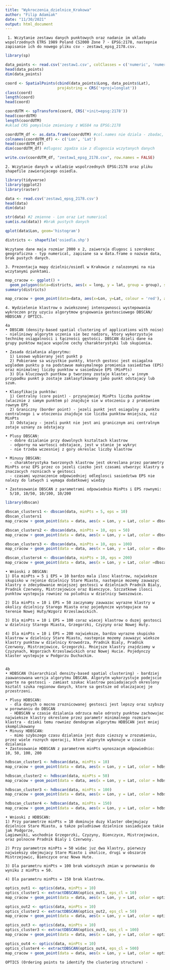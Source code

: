 ```yaml
---
title: "Wykroczenia_dzielnice_Krakowa"
author: "Filip Adamiak"
date: "11/30/2021"
output: html_document
---
```


     1. Wczytanie zestawu danych punktowych oraz nadanie im ukladu wspolrzednych ETRS 1989 Poland CS2000 Zone 7 - EPSG:2178, nastepnie zapisanie ich do nowego pliku csv - zestaw1_epsg_2178.csv.

```r
library(sp)

data_points <- read.csv('zestaw1.csv', colClasses = c('numeric', 'numeric'))
head(data_points)
dim(data_points)

coord <- SpatialPoints(cbind(data_points$Long, data_points$Lat), 
                       proj4string = CRS('+proj=longlat'))
class(coord)
length(coord)
head(coord)

coordUTM <- spTransform(coord, CRS('+init=epsg:2178'))
head(coordUTM)
length(coordUTM)
#uklad CRS pomyslnie zmieniony z WGS84 na EPSG:2178

coordUTM_df <- as.data.frame(coordUTM) #col.names nie dziala - zbadac, z jakiego powodu
colnames(coordUTM_df) <- c('Lon', 'Lat')
head(coordUTM_df)
dim(coordUTM_df) #dlugosc zgadza sie z dlugoscia wczytanych danych

write.csv(coordUTM_df, "zestaw1_epsg_2178.csv", row.names = FALSE)
```

    2. Wczytanie danych w ukladzie wspolrzednych EPSG:2178 oraz pliku shapefile zawierajacego osiedla.

```r
library(tidyverse)
library(ggplot2)
library(raster)

data <- read.csv('zestaw1_epsg_2178.csv')
head(data)
dim(data)

str(data) #2 zmienne - Lon oraz Lat numerical
sum(is.na(data)) #brak pustych danych

qplot(data$Lon, geom='histogram')

districts <- shapefile('osiedla.shp')

```

    Wczytane dane maja rozmiar 2000 x 2, zaiweraja dlugosc i szerokosc geograficzna - typ numerical, zapisane sa w data.frame o nazwie data, brak pustych danych.

    3. Prezentacja mapy dzielnic/osiedl w Krakowie z nalozonymi na nia wczytanymi punktami.

```r
map_cracow <- ggplot() + 
  geom_polygon(data=districts, aes(x = long, y = lat, group = group), show.legend = FALSE)  + coord_fixed() 
summary(districts)

map_cracow + geom_point(data=data, aes(x=Lon, y=Lat, colour = 'red'), alpha=0.4)


```

    4. Wydzielenie klastrow o zwiekszonej intensywnosci wystepowania wykroczen przy uzyciu algorytmow grupowania gestosciowego DBSCAN/ HBDSCAN / OPTICS.

    4a
    • DBSCAN (density-based spatial clustering of applications with noise) - nieliniowy algorytm uczenia sie bez nadzoru, ktory wykorzystuje technikę osiągalności i łączności gęstości. DBSCAN dzieli dane na grupy punktow majace wspolne cechy charakterystyki lub skupienia.

    • Zasada działania algorytmu:
      1) Losowo wybierany jest punkt p
      2) Pobierane sa wszystkie punkty, ktorch gestosc jest osiagalna wzgledem punktu p na podstawue maksymalnego promienia sasiedztwa (EPS) oraz minimalnej liczby punktow w sasiedzwie EPS (MinPts)
      3) Dla kluczowych puntkow p tworzony zostaje klaster, w innym przypadku punkt p zostaje zaklasyfikowany jako punkt odstajacy lub szum.
      
    • Klasyfikacja punktów:
      1) Centralny (core point) - przynajmniej MinPts liczba punktow (wlacznie z samym punktem p) znajduje sie w otoczeniu p z promieniem rownym EPS
      2) Graniczny (border point) - jezeli punkt jest osiagalny z punktu centralnego i w otoczeniu znajduje sie liczba punktow mniejsza, niz MinPts
      3) Odstajacy - jezeli punkt nie jest ani granicznym ani centralnym zotaje uznany za odstajacy
      
    • Plusy DBSCAN:
      - dobre dzialanie przy dowolnych ksztaltach klastrow
      - odporny na wartosci odstajace, jest w stanie je wykryc
      - nie trzeba wczesniej z gory okreslac liczby klastrow
      
    • Minusy DBSCAN:
      - charakterystyka tworzonych klastrow jest okreslana przez parametry MinPts oraz EPS przez co jezeli ciezko jest czasami utworzyc klastry o znaczacych roznicach w gestosci
      - czasami wyznaczenie odpowiedniej odleglosci sasiedztwa EPS nie nalezy do latwych i wymaga dodatkowej wiedzy
      
    • Zastosowanie DBSCAN z parametrami odpowiednio MinPts i EPS rownymi:
      5/10, 10/50, 10/100, 10/200

```r
library(dbscan)

dbscan_clusters1 <- dbscan(data, minPts = 5, eps = 10)
dbscan_clusters1
map_cracow + geom_point(data = data, aes(x = Lon, y = Lat, color = dbscan_clusters1$cluster))

dbscan_clusters2 <- dbscan(data, minPts = 10, eps = 50)
map_cracow + geom_point(data = data, aes(x = Lon, y = Lat, color = dbscan_clusters2$cluster)) + scale_colour_viridis_c() + theme_bw()

dbscan_clusters3 <- dbscan(data, minPts = 10, eps = 100)
map_cracow + geom_point(data = data, aes(x = Lon, y = Lat, color = dbscan_clusters3$cluster))

dbscan_clusters4 <- dbscan(data, minPts = 10, eps = 200)
map_cracow + geom_point(data = data, aes(x = Lon, y = Lat, color =dbscan_clusters4$cluster))

```

    • Wnioski z DBSCAN:
    1) Dla minPts = 5 i EPS = 10 bardzo mala ilosc klastrow, najwieksze skupisko w rejonie dzielnicy Stare Miasto, nastepnie mozemy zauwazyc klastry o zdecydowanie mniejszej gestosci w dzielniach Pradnik Bialy, Pradnik Czerwony, Mistrzejowice oraz Bienczyce. Szczatkowe ilosci punktow wystepuja rowniez na poludniu w dzielnicy Swoszowice.

    2) Dla minPts = 10 i EPS = 50 zaczynamy zauwazac wyrazne klastry w okolicy dzielnicy Starego Miasta oraz pojedyncze wystepujace na terenie Nowej Huty/Wzgorz Krzeslawickich.

    3) Dla minPts = 10 i EPS = 100 coraz wiecej klastrow o duzej gestosci w dzielnicy Starego Miasta, Grzegorzki, Czyzyny oraz Nowej Huty.

    4) Dla minPts = 10 i EPS = 200 najwieksze, bardzo wyrazne skupisko klastrow w dzielnicy Stare Miasto, nastepnie mozemy zauwazyc wieksze klastry punktow w dzielnicy Krowodrza, Pradnik Bialy, Pradnik Czerwony, Mistrzejowice, Grzegorzki. Mniejsze klastry znajdziemy w Czyzynach, Wzgorzach Krzeslawickich oraz Nowej Hucie. Pojedynczy klaster wystepuje w Podgorzu Duchackim.


    4b
    • HDBSCAN (hierarchical density-based spatial clustering) - bardziej zaawansowana wersja algorytmu DBSCAN. Algorytm wykorzystuje podejscie oparte na gestosci - zamiast szukac klastrow posiadajacych okreslony ksztalt szuka regionow danych, ktore sa gestsze od otaczajacej je przestrzeni.

    • Plusy HDBSCAN:
      - dla danych o mocno zroznicowanej gestosci jest lepszy oraz szybszy w porownaniu do DBSCAN
      - HDBSCAN w czasie dzialania odrzuca male odrosty punktow zachowujac najwieksze klastry okreslone przez parametr minimalnego rozmiaru klastra - dzieki temu rowniez dendogram algorytmu HDBSCAN jest mniej skomplikowany
    • Minusy HDBSCAN:
      - mimo szybszego czasu dzialania jest duzo ciezszy w zrozumieniu, przez wiele roznych operacji, ktore algorytm wykonuje w czasie dzialania
    • Zastosowanie HDBSCAN z parametrem minPts wynoszacym odpowiednio:
    10, 50, 100, 200

```r
hdbscan_cluster1 <- hdbscan(data, minPts = 10)
map_cracow + geom_point(data = data, aes(x = Lon, y = Lat, color = hdbscan_cluster1$cluster))

hdbscan_cluster2 <- hdbscan(data, minPts = 50)
map_cracow + geom_point(data = data, aes(x = Lon, y = Lat, color = hdbscan_cluster2$cluster))

hdbscan_cluster3 <- hdbscan(data, minPts = 100)
map_cracow + geom_point(data = data, aes(x = Lon, y = Lat, color = hdbscan_cluster3$cluster))

hdbscan_cluster4 <- hdbscan(data, minPts = 150)
map_cracow + geom_point(data = data, aes(x = Lon, y = Lat, color = hdbscan_cluster4$cluster))

```

    • Wnioski z HDBSCAN:
    1) Przy parametrze minPts = 10 dominuje duzy klaster obejmujacy dzielnice Stare Miasto, a takze poludniowe dzielnice sasiadujace takie jak Podgorze, 
    Lagiewniki, wschodnie Grzegorzki, Czyzyny, Bienczyce, Mistrzejowice, oraz polnocne Pradnik Bialy i Czerwony.

    2) Przy parametrze minPts = 50 widac juz dwa klastry, pierwszy najwiekszy obejmujacy Stare Miasto i okolice, drugi w obszarze Mistrzejowic, Bienczyce oraz Nowa Hute.

    3) Dla parametru minPts = 100 brak wiekszych zmian w porownaniu do wyniku z minPts = 50.

    4) Dla parametru minPts = 150 brak klastrow.

```r
optics_out1 <- optics(data, minPts = 10)
optics_cluster1 <- extractDBSCAN(optics_out1, eps_cl = 10)
map_cracow + geom_point(data = data, aes(x = Lon, y = Lat, color = optics_cluster1$cluster))

optics_out2 <- optics(data, minPts = 10)
optics_cluster2 <- extractDBSCAN(optics_out2, eps_cl = 50)
map_cracow + geom_point(data = data, aes(x = Lon, y = Lat, color = optics_cluster2$cluster))

optics_out3 <- optics(data, minPts = 10)
optics_cluster3 <- extractDBSCAN(optics_out3, eps_cl = 100)
map_cracow + geom_point(data = data, aes(x = Lon, y = Lat, color = optics_cluster3$cluster))

optics_out4 <- optics(data, minPts = 10)
optics_cluster4 <- extractDBSCAN(optics_out4, eps_cl = 500)
map_cracow + geom_point(data = data, aes(x = Lon, y = Lat, color = optics_cluster4$cluster))

```

    OPTICS (Ordering points to identify the clustering structure) - 
